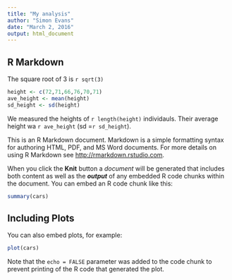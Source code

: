 ```yaml
---
title: "My analysis"
author: "Simon Evans"
date: "March 2, 2016"
output: html_document
---
```


## R Markdown
The square root of 3 is `r sqrt(3)`

```r
height <- c(72,71,66,76,70,71)
ave_height <- mean(height)
sd_height <- sd(height)
```

We measured the heights of `r length(height)` individauls. Their average height wa `r ave_height` (sd =`r sd_height`).

This is an R Markdown document. Markdown is a simple formatting syntax for authoring HTML, PDF, and MS Word documents. For more details on using R Markdown see <http://rmarkdown.rstudio.com>.

When you click the **Knit** button a *document* will be generated that includes both content as well as the ***output*** of any embedded R code chunks within the document. You can embed an R code chunk like this:

```r
summary(cars)
```

## Including Plots

You can also embed plots, for example:

```r
plot(cars)
```

Note that the `echo = FALSE` parameter was added to the code chunk to prevent printing of the R code that generated the plot.
